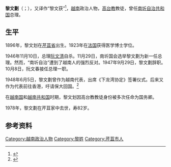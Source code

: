 {{Infobox officeholder
| image = Portrait de Lê Văn Hoạch en 1948.jpg
| name = 黎文劃
| blank1 = 信仰
| data1 = [[高臺教|高臺教]]
}}

'''黎文劃'''（{{vie|v='''Lê Văn Hoạch'''}}；{{bd|1896年||1978年||catIdx=Lê}}），又译作“黎文获”<ref>{{Cite news|url=https://rmrb.zhouenlai.info/%E4%BA%BA%E6%B0%91%E6%97%A5%E6%8A%A5%EF%BC%881946-2003%EF%BC%89/1951/09/1951-09-02.htm|title=六年来的越南人民民主政权——纪念越南民主共和国成立六周年|work=[[人民日报|人民日报]]|date=1951-09-02|accessdate=2022-06-19|quote=越奸黎文获、阮文春、阮攀龙之流继而先后垮台。}}</ref>，[[越南|越南]]政治人物，[[高台教|高台教]]教徒，曾任[[南圻自治共和国|南圻自治共和国]]总理。

==生平==
1896年，黎文划在[[芹苴省|芹苴省]]出生。1923年在[[法国|法国]]获得医学博士学位。

1946年11月10日，总理[[阮文清|阮文清]]自杀。11月29日，南圻国会选举黎文劃为新一任总理。然而，“南圻自治”遭到了越南人的强烈反对。1947年9月29日，黎文劃辞职。10月8日，阮文春接任总理一职。

1948年6月5日，黎文劃曾作为越南代表，出席《下龙湾协定》签署仪式。后来又作为代表前往香港，吁请保大回国。<ref>{{Cite journal |author=黃宗鼎 |date=2012年 |title=越南保大政權 （1949－1955） 正當性之分析 |url=https://tpl.ncl.edu.tw/NclService/pdfdownload?filePath=lV8OirTfsslWcCxIpLbUfhQHstx_oOBLDY1RWotsKW5Kos1eGW4qTDHJmiChvTan&imgType=Bn5sH4BGpJw=&key=_mlG4zFDT9S83hU_VAl7Gt2tgZlc8P9WQAUgiXP8XqAeVVU9OyINO4qBZJhLTxWd&xmlId=0006712585 |format=pdf |journal=台灣柬南亞學刊 |volume=9 |issue=2}}</ref>

在[[越南国|越南国]]和[[越南共和国|越南共和国]]时期，黎文划因高台教教徒身份被多次任命为国务卿。

1978年，黎文劃在芹苴家中去世，寿82岁。

== 参考资料 ==
<references />
{{越南政府首脑}}

[[Category:越南政治人物|Category:越南政治人物]]
[[Category:黎姓|Category:黎姓]]
[[Category:芹苴市人|Category:芹苴市人]]
